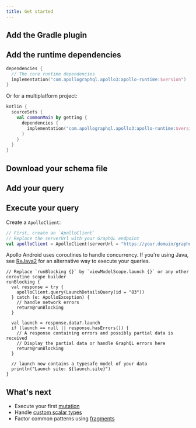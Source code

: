 ```yaml
---
title: Get started
---
```





## Add the Gradle plugin

<AddPlugin />

## Add the runtime dependencies

```kotlin
dependencies {
  // The core runtime dependencies
  implementation("com.apollographql.apollo3:apollo-runtime:$version")
}
```

Or for a multiplatform project:

```kotlin
kotlin {
  sourceSets {
    val commonMain by getting {
      dependencies {
        implementation("com.apollographql.apollo3:apollo-runtime:$version")
      }
    }
  }
}
```

## Download your schema file

<DownloadSchema />

## Add your query

<AddQuery />

## Execute your query

Create a `ApolloClient`:

```kotlin
// First, create an `ApolloClient`
// Replace the serverUrl with your GraphQL endpoint
val apolloClient = ApolloClient(serverUrl = "https://your.domain/graphql")
```

Apollo Android uses coroutines to handle concurrency. If you're using Java, see [RxJava2](usage/rxjava2) for an alternative way to execute your queries.

```
// Replace `runBlocking {}` by `viewModelScope.launch {}` or any other coroutine scope builder
runBlocking {
  val response = try {
    apolloClient.query(LaunchDetailsQuery(id = "83"))
  } catch (e: ApolloException) {
    // handle network errors
    return@runBlocking
  }

  val launch = response.data?.launch
  if (launch == null || response.hasErrors()) {
    // A response containing errors and possibly partial data is received
    // Display the partial data or handle GraphQL errors here
    return@runBlocking
  }

  // launch now contains a typesafe model of your data
  println("Launch site: ${launch.site}")
}
```

## What's next

* Execute your first [mutation](https://www.apollographql.com/docs/android/usage/mutations/)
* Handle [custom scalar types](https://www.apollographql.com/docs/android/usage/custom-scalar-types/)
* Factor common patterns using [fragments](https://www.apollographql.com/docs/android/usage/fragments/)
